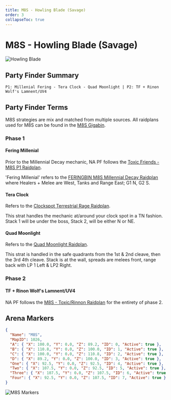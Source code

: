 ```yaml
---
title: M8S - Howling Blade (Savage)
order: 3
collapseToc: true
---
```


# M8S - Howling Blade (Savage)

![Howling Blade](/images/thumbnails/savage/aac_cw/m8s.png)

## Party Finder Summary

```
P1: Millenial Fering - Tera Clock - Quad Moonlight | P2: TF + Rinon Wolf's Lamnent/UV4
```

## Party Finder Terms

M8S strategies are mix and matched from multiple sources.
All raidplans used for M8S can be found in the [M8S Gigabin](https://pastebin.com/xT2gAw2R).

### Phase 1

#### Fering Millenial

Prior to the Millennial Decay mechanic, NA PF follows the [Toxic Friends - M8S P1 Raidplan](https://raidplan.io/plan/46uVU6o49FPuYXOs).

'Fering Millenial' refers to the [FERINGBIN M8S Millennial Decay Raidplan](https://raidplan.io/plan/IRl6bjA5WzSweStq)
where Healers + Melee are West, Tanks and Range East; G1 N, G2 S.

#### Tera Clock

Refers to the [Clockspot Terrestrial Rage Raidplan](https://raidplan.io/plan/s3EIvZnk3qvuFy86).

This strat handles the mechanic at/around your clock spot in a TN fashion.
Stack 1 will be under the boss, Stack 2, will be either N or NE.

#### Quad Moonlight

Refers to the [Quad Moonlight Raidplan](https://raidplan.io/plan/WFsLBku1C9Iyxneu).

This strat is handled in the safe quadrants from the 1st & 2nd cleave, then the 3rd 4th cleave.
Stack is at the wall, spreads are melees front, range back with LP 1 Left & LP2 Right.

### Phase 2

#### TF + Rinon Wolf's Lamnent/UV4

NA PF follows the [M8S - Toxic/Rinnon Raidplan](https://raidplan.io/plan/Zzf38hNz9aFrn-6T) for the entirety of phase 2.

## Arena Markers

```json
{
  "Name": "M8S",
  "MapID": 1026,
  "A": { "X": 100.0, "Y": 0.0, "Z": 89.2, "ID": 0, "Active": true },
  "B": { "X": 110.8, "Y": 0.0, "Z": 100.0, "ID": 1, "Active": true },
  "C": { "X": 100.0, "Y": 0.0, "Z": 110.8, "ID": 2, "Active": true },
  "D": { "X": 89.2, "Y": 0.0, "Z": 100.0, "ID": 3, "Active": true },
  "One": { "X": 92.5, "Y": 0.0, "Z": 92.5, "ID": 4, "Active": true },
  "Two": { "X": 107.5, "Y": 0.0, "Z": 92.5, "ID": 5, "Active": true },
  "Three": { "X": 107.5, "Y": 0.0, "Z": 107.5, "ID": 6, "Active": true },
  "Four": { "X": 92.5, "Y": 0.0, "Z": 107.5, "ID": 7, "Active": true }
}
```

![M8S Markers](/images/thumbnails/savage/aac_cw/markers/m8s_markers.png)
